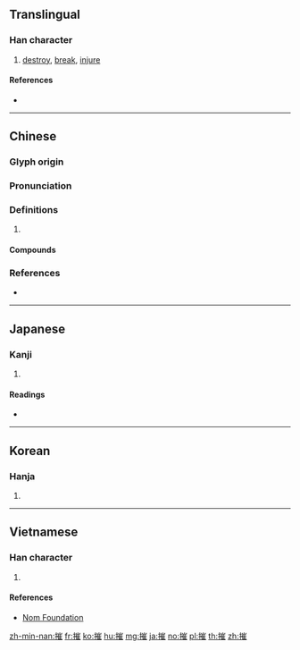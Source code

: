 {{character info/new}}
==Translingual==

===Han character===
{{Han char|rn=64|rad=手|as=11|sn=14|four=52014|canj=QUOG|ids=⿰扌崔}}

# [[destroy]], [[break]], [[injure]]

====References====
* {{Han ref|kx=0450.230|dkj=12609|dj=0801.070|hdz=31946.080|uh=6467|ud=25703|bh=BA52|bd=47698}}

----

==Chinese==
{{zh-forms}}

===Glyph origin===
{{Han etym}}

===Pronunciation===
{{zh-pron
|m=cuī
|c=ceoi1,ceoi4
|mn=chhôe
|mc=y
|oc=y
|cat=
}}

===Definitions===
{{zh-hanzi}}

# {{rfdef|zh}}

====Compounds====
{{zh-der|勢如摧山|勢若摧枯|地崩山摧|堅不可摧|天摧地塌|崩摧|悲摧|拉朽摧枯|摧剛為柔|摧剝|摧堅|摧堅殪敵|摧堅獲醜|摧堅陷陣|摧壞|摧山攪海|摧心剖肝|摧志屈道|摧折|摧挫|摧撓|摧敗|摧枯折腐|摧枯拉朽|摧殘|摧毀|摧燒|摧眉|摧眉折腰|摧絕|摧胸破肝|摧花斫柳|摧藏|摧蘭折玉|摧身碎首|摧辱|摧鋒陷陣|摧陷|摧陷廓清|摧頹|摧顏|樹倒根摧|無堅不摧|玉石俱摧|蘭摧玉折|蘭摧蕙折|辣手摧花}}

===References===
* {{R:yue:Hanzi}}

----

==Japanese==

===Kanji===
{{ja-kanji|grade=|rs=手11}}

# {{defn|lang=ja|sort=手11}}

====Readings====
* {{ja-readings|on=[[さい]] (sai), [[さ]] (sa), [[すい]] (sui)|kun=[[くだく]] (kudaku), [[おす]] (osu), [[ひく]] (hiku)}}

----

==Korean==

===Hanja===
{{ko-hanja|hangeul=최|eumhun=|rv=choe|mr=ch'oe|y=choy}}

# {{defn|lang=ko|sort=手11}}

----

==Vietnamese==

===Han character===
{{vi-readings|rs=手11|hanviet=[[chuôi]], [[tòi]], [[tồi]]}}

# {{defn|lang=vi|sort=手11}}

====References====
* [http://nomfoundation.org/common/nom_details.php?codepoint=6467 Nom Foundation]

[[zh-min-nan:摧]]
[[fr:摧]]
[[ko:摧]]
[[hu:摧]]
[[mg:摧]]
[[ja:摧]]
[[no:摧]]
[[pl:摧]]
[[th:摧]]
[[zh:摧]]